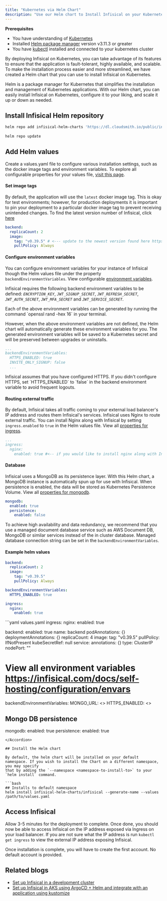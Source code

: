 ```yaml
---
title: "Kubernetes via Helm Chart"
description: "Use our Helm chart to Install Infisical on your Kubernetes cluster"
--- 
```

**Prerequisites**
- You have understanding of [Kubernetes](https://kubernetes.io/)
- Installed [Helm package manager](https://helm.sh/) version v3.11.3 or greater
- You have [kubectl](https://kubernetes.io/docs/reference/kubectl/kubectl/) installed and connected to your kubernetes cluster

By deploying Infisical on Kubernetes, you can take advantage of its features to ensure that the application is fault-tolerant, highly available, and scalable.
To make the installation process easier and more streamlined, we have created a Helm chart that you can use to install Infisical on Kubernetes. 

Helm is a package manager for Kubernetes that simplifies the installation and management of Kubernetes applications. 
With our Helm chart, you can easily install Infisical on Kubernetes, configure it to your liking, and scale it up or down as needed. 

## Install Infisical Helm repository 

```bash
helm repo add infisical-helm-charts 'https://dl.cloudsmith.io/public/infisical/helm-charts/helm/charts/' 
  
helm repo update
```

## Add Helm values 

Create a values.yaml file to configure various installation settings, such as the docker image tags and environment variables. To explore all configurable properties for your values file, [visit this page](https://github.com/Infisical/infisical/tree/main/helm-charts/infisical).

#### Set image tags

By default, the application will use the `latest` docker image tag. This is okay for test environments; however, for production deployments it is important to pin your deployment to a particular docker image tag to prevent receiving unintended changes.
<Tip>
  To find the latest version number of Infisical, click [here](https://hub.docker.com/r/infisical/infisical/tags)
</Tip>

```yaml simple-values-example.yaml 
backend:
  replicaCount: 2
  image:
    tag: "v0.39.5" # <--- update to the newest version found here https://hub.docker.com/r/infisical/infisical/tags
    pullPolicy: Always
```

#### Configure environment variables

You can configure environment variables for your instance of Infisical though the Helm values file under the property `backendEnvironmentVariables`. View configurable [environment variables](../configuration/envars).

Infisical requires the following backend environment variables to be defined: _`ENCRYPTION_KEY`_, _`JWT_SIGNUP_SECRET`_, _`JWT_REFRESH_SECRET`_, _`JWT_AUTH_SECRET`_, _`JWT_MFA_SECRET`_ and _`JWT_SERVICE_SECRET`_. 

<Info>
Each of the above environment variables can be generated by running the command `openssl rand -hex 16` in your terminal. 
</Info>

However, when the above environment variables are not defined, the Helm chart 
will automatically generate these environment variables for you. The generated environment variables will be saved to a Kubernetes secret and will be preserved between upgrades or uninstalls. 

```yaml simple-values-example.yaml 
...
backendEnvironmentVariables:
  HTTPS_ENABLED: true
  INVITE_ONLY_SIGNUP: false
  ...
```

<Info>
  Infisical assumes that you have configured HTTPS. If you didn't configure HTTPS, set `HTTPS_ENABLED` to `false` in the backend environment variable to avoid frequent logouts.
</Info>

#### Routing external traffic
By default, Infisical takes all traffic coming to your external load balancer's IP address and routes them Infisical's services. 
Infisical uses Nginx to route external traffic. You can install Nginx along with Infisical by setting `ingress.enabled` to `true` in the Helm values file. View all [properties for ingress](https://github.com/Infisical/infisical/tree/main/helm-charts/infisical).

```yaml simple-values-example.yaml 
...
ingress:
  nginx:
    enabled: true #<-- if you would like to install nginx along with Infisical
```

#### Database 
Infisical uses a MongoDB as its persistence layer. With this Helm chart, a MongoDB instance is automatically spun up for use with Infisical. 
When persistence is enabled, the data will be stored as Kubernetes Persistence Volume. View all [properties for mongodb](https://github.com/Infisical/infisical/tree/main/helm-charts/infisical).

```yaml simple-values-example.yaml 
mongodb:
  enabled: true
  persistence:
    enabled: false
```

To achieve high availability and data redundancy, we recommend that you use a managed document database service such as AWS Document DB, MongoDB or similar services instead of the in cluster database. 
Managed database connection string can be set in the `backendEnvironmentVariables`.

#### Example helm values
```yaml simple-values-example.yaml 
backend:
  replicaCount: 2
  image:
    tag: "v0.39.5"
    pullPolicy: Always

backendEnvironmentVariables:
  HTTPS_ENABLED: true

ingress:
  nginx:
    enabled: true

```

<Accordion title="Full helm values example">
  ```yaml values.yaml 
  ingress:
    nginx:
      enabled: true

  backend:
    enabled: true
    name: backend
    podAnnotations: {}
    deploymentAnnotations: {}
    replicaCount: 4
    image:
      tag: "v0.39.5"
      pullPolicy: IfNotPresent
    kubeSecretRef: null
    service:
      annotations: {}
      type: ClusterIP
      nodePort: ""
  
  # View all environment variables https://infisical.com/docs/self-hosting/configuration/envars
  backendEnvironmentVariables:
    MONGO_URL: <>
    HTTPS_ENABLED: <>
    

  ## Mongo DB persistence 
  mongodb:
    enabled: true
    persistence:
      enabled: true
  ```
</Accordion>

## Install the Helm chart 

By default, the helm chart will be installed on your default namespace. If you wish to install the Chart on a different namespace, you may specify
that by adding the `--namespace <namespace-to-install-to>` to your `helm install` command.

```bash
## Installs to default namespace
helm install infisical-helm-charts/infisical --generate-name --values /path/to/values.yaml
```

## Access Infisical
Allow 3-5 minutes for the deployment to complete. Once done, you should now be able to access Infisical on the IP address exposed via Ingress on your load balancer. If you are not sure what the IP address is run `kubectl get ingress` to view the external IP address exposing Infisical.
  
<Info>
Once installation is complete, you will have to create the first account. No default account is provided.
</Info>

## Related blogs
- [Set up Infisical in a development cluster](https://iamunnip.hashnode.dev/infisical-open-source-secretops-kubernetes-setup)
- [Set up Infisical in AKS using ArgoCD + Helm and integrate with an application using kustomize](https://mrdevops.medium.com/infisical-open-source-secretops-apply-it-using-gitops-approach-245f57fcd67e)
